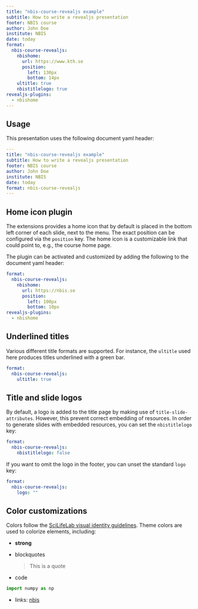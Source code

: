 ```yaml
---
title: "nbis-course-revealjs example"
subtitle: How to write a revealjs presentation
footer: NBIS course
author: John Doe
institute: NBIS
date: today
format:
  nbis-course-revealjs:
    nbishome:
      url: https://www.kth.se
      position:
        left: 130px
        bottom: 14px
    ultitle: true
    nbistitlelogo: true
revealjs-plugins:
  - nbishome
---
```


## Usage

This presentation uses the following document yaml header:

```yaml
---
title: "nbis-course-revealjs example"
subtitle: How to write a revealjs presentation
footer: NBIS course
author: John Doe
institute: NBIS
date: today
format: nbis-course-revealjs
---
```

## Home icon plugin

The extensions provides a home icon that by default is placed in the
bottom left corner of each slide, next to the menu. The exact position
can be configured via the `position` key. The home icon is a
customizable link that could point to, e.g., the course home page.

The plugin can be activated and customized by adding the following to
the document yaml header:

```yaml
format:
  nbis-course-revealjs:
    nbishome:
      url: https://nbis.se
      position:
        left: 100px
        bottom: 10px
revealjs-plugins:
  - nbishome
```

## Underlined titles

Various different title formats are supported. For instance, the
`ultitle` used here produces titles underlined with a green bar.

```yaml
format:
  nbis-course-revealjs:
    ultitle: true
```

## Title and slide logos

By default, a logo is added to the title page by making use of
`title-slide-attributes`. However, this prevent correct embedding of
resources. In order to generate slides with embedded resources, you
can set the `nbistitlelogo` key:

```yaml
format:
  nbis-course-revealjs:
    nbistitlelogo: false
```

If you want to omit the logo in the footer, you can unset the standard
`logo` key:

```yaml
format:
  nbis-course-revealjs:
    logo: ""
```

## Color customizations

Colors follow the [SciLifeLab visual identity
guidelines](https://www.scilifelab.se/community-pages/resources/visual-identity).
Theme colors are used to colorize elements, including:

- **strong**

- blockquotes

    > This is a quote

- code

```python
import numpy as np
```

- links: [nbis](https://nbis.se/)
